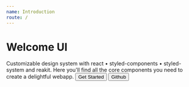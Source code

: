 ```yaml
---
name: Introduction
route: /
---
```



# Welcome UI

<Box>
  <Box color="primary.500" fontsize={{ xs: 230, md: 500 }} mb={{ xs: -30, md: -50 }}>
    <Illustration />
  </Box>
  <Text variant="h3" color="dark.200">
    Customizable design system with react • styled-components • styled-system and reakit.
  </Text>
  <Text variant="body1">
    Here you'll find all the core components you need to create a delightful webapp.
  </Text>
  <Box display="flex" mt={{ xs: 30, md: 50 }}>
    <Button as={Link} to="/getting-started">
      <Icon name="hard_hat" size="lg" />
      <span>Get Started</span>
    </Button>
    <Button
      as="a"
      variant="secondary"
      ml="md"
      href="https://github.com/WTTJ/welcome-ui"
      target="_blank"
    >
      <Icon name="github" size="lg" />
      <span>Github</span>
    </Button>
  </Box>
</Box>

